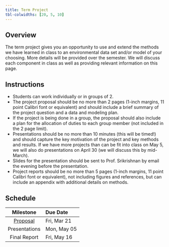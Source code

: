 ```yaml
---
title: Term Project
tbl-colwidths: [20, 5, 10]
---
```


## Overview

The term project gives you an opportunity to use and extend the methods we have learned in class to an environmental data set and/or model of your choosing. More details will be provided over the semester. We will discuss each component in class as well as providing relevant information on this page.

## Instructions

- Students can work individually or in groups of 2.
- The project proposal should be no more than 2 pages (1-inch margins, 11 point Calibri font or equivalent) and should include a brief summary of the project question and a data and modeling plan. 
- If the project is being done in a group, the proposal should also include a plan for the allocation of duties to each group member (not included in the 2 page limit).
- Presentations should be no more than 10 minutes (this will be timed!) and should capture the key motivation of the project and key methods and results. If we have more projects than can be fit into class on May 5, we will also do presentations on April 30 (we will discuss this by mid-March). 
- Slides for the presentation should be sent to Prof. Srikrishnan by email the evening before the presentation.
- Project reports should be no more than 5 pages (1-inch margins, 11 point Calibri font or equivalent), not including figures and references, but can include an appendix with additional details on methods.

## Schedule

| Milestone |  Due Date |
|:---------:|:-----------|
| [Proposal](project/proposal.qmd) |  Fri, Mar 21 |
| Presentations |  Mon, May 05 |
| Final Report |  Fri, May 16 | 